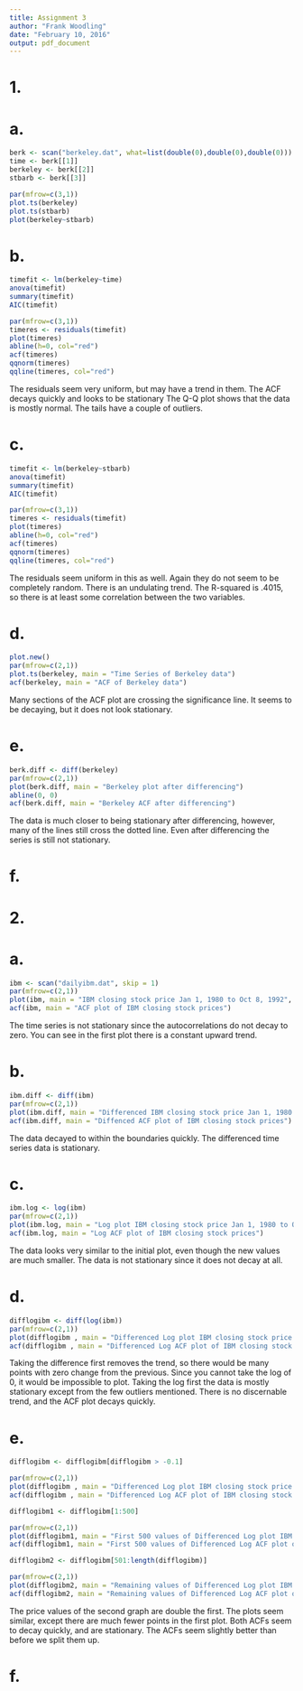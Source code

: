 ```yaml
---
title: Assignment 3
author: "Frank Woodling"
date: "February 10, 2016"
output: pdf_document
---
```


# 1.
# a.

```r
berk <- scan("berkeley.dat", what=list(double(0),double(0),double(0)))
time <- berk[[1]]
berkeley <- berk[[2]]
stbarb <- berk[[3]]
```


```r
par(mfrow=c(3,1))
plot.ts(berkeley)
plot.ts(stbarb)
plot(berkeley~stbarb)
```

# b.
```r
timefit <- lm(berkeley~time)
anova(timefit)
summary(timefit)
AIC(timefit)
```


```r
par(mfrow=c(3,1))
timeres <- residuals(timefit)
plot(timeres)
abline(h=0, col="red")
acf(timeres)
qqnorm(timeres)
qqline(timeres, col="red")
```
The residuals seem very uniform, but may have a trend in them.  The ACF decays quickly and looks to be stationary
The Q-Q plot shows that the data is mostly normal.  The tails have a couple of outliers.

# c.
```r
timefit <- lm(berkeley~stbarb)
anova(timefit)
summary(timefit)
AIC(timefit)
```

```r
par(mfrow=c(3,1))
timeres <- residuals(timefit)
plot(timeres)
abline(h=0, col="red")
acf(timeres)
qqnorm(timeres)
qqline(timeres, col="red")
```
The residuals seem uniform in this as well.  Again they do not seem to be completely random.  There is an undulating trend.
The R-squared is .4015, so there is at least some correlation between the two variables.

# d.
```r
plot.new()
par(mfrow=c(2,1))
plot.ts(berkeley, main = "Time Series of Berkeley data")
acf(berkeley, main = "ACF of Berkeley data")
```
Many sections of the ACF plot are crossing the significance line.  It seems to be decaying, but it does not look stationary.

# e.
```r
berk.diff <- diff(berkeley)
par(mfrow=c(2,1))
plot(berk.diff, main = "Berkeley plot after differencing")
abline(0, 0)
acf(berk.diff, main = "Berkeley ACF after differencing")
```
The data is much closer to being stationary after differencing, however, many of the lines still cross the dotted line.
Even after differencing the series is still not stationary.

# f.






# 2.
# a.

```r
ibm <- scan("dailyibm.dat", skip = 1)
par(mfrow=c(2,1))
plot(ibm, main = "IBM closing stock price Jan 1, 1980 to Oct 8, 1992", ylab = "closing stock price")
acf(ibm, main = "ACF plot of IBM closing stock prices")
```
The time series is not stationary since the autocorrelations do not decay to zero.
You can see in the first plot there is a constant upward trend.

# b.
```r
ibm.diff <- diff(ibm)
par(mfrow=c(2,1))
plot(ibm.diff, main = "Differenced IBM closing stock price Jan 1, 1980 to Oct 8, 1992", ylab = "closing stock price")
acf(ibm.diff, main = "Diffenced ACF plot of IBM closing stock prices")
```
The data decayed to within the boundaries quickly.  The differenced time series data is stationary.

# c.
```r
ibm.log <- log(ibm)
par(mfrow=c(2,1))
plot(ibm.log, main = "Log plot IBM closing stock price Jan 1, 1980 to Oct 8, 1992", ylab = "closing stock price")
acf(ibm.log, main = "Log ACF plot of IBM closing stock prices")
```
The data looks very similar to the initial plot, even though the new values are much smaller.
The data is not stationary since it does not decay at all.

# d.
```r
difflogibm <- diff(log(ibm))
par(mfrow=c(2,1))
plot(difflogibm , main = "Differenced Log plot IBM closing stock price Jan 1, 1980 to Oct 8, 1992", ylab = "closing stock price")
acf(difflogibm , main = "Differenced Log ACF plot of IBM closing stock prices")
```
Taking the difference first removes the trend, so there would be many points with zero change from the previous.
Since you cannot take the log of 0, it would be impossible to plot.  Taking the log first the data is mostly
stationary except from the few outliers mentioned.  There is no discernable trend, and the ACF plot decays quickly.

# e.
```r
difflogibm <- difflogibm[difflogibm > -0.1]

par(mfrow=c(2,1))
plot(difflogibm , main = "Differenced Log plot IBM closing stock price with outliers removed", ylab = "closing stock price")
acf(difflogibm , main = "Differenced Log ACF plot of IBM closing stock prices with outliers removed")

difflogibm1 <- difflogibm[1:500]

par(mfrow=c(2,1))
plot(difflogibm1, main = "First 500 values of Differenced Log plot IBM closing stock price with outliers removed", ylab = "closing stock price")
acf(difflogibm1, main = "First 500 values of Differenced Log ACF plot of IBM closing stock prices with outliers removed")

difflogibm2 <- difflogibm[501:length(difflogibm)]

par(mfrow=c(2,1))
plot(difflogibm2, main = "Remaining values of Differenced Log plot IBM closing stock price with outliers removed", ylab = "closing stock price")
acf(difflogibm2, main = "Remaining values of Differenced Log ACF plot of IBM closing stock prices with outliers removed")
```
The price values of the second graph are double the first.  The plots seem similar, except there are much fewer points in the first plot. Both ACFs seem to decay quickly, and are stationary.  The ACFs seem slightly better than before we split them up.

# f.











